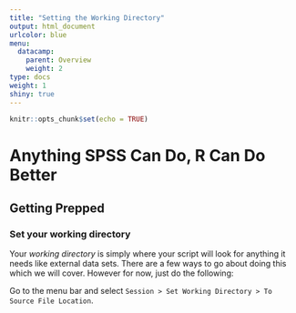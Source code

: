 ```yaml
---
title: "Setting the Working Directory"
output: html_document
urlcolor: blue
menu:
  datacamp:
    parent: Overview
    weight: 2
type: docs
weight: 1
shiny: true
---
```


```r
knitr::opts_chunk$set(echo = TRUE)
```

# Anything SPSS Can Do, R Can Do Better

## Getting Prepped

### Set your working directory

Your *working directory* is simply where your script will look for anything it needs like external data sets. There are a few ways to go about doing this which we will cover. However for now, just do the following:

Go to the menu bar and select `Session > Set Working Directory > To Source File Location`. 








